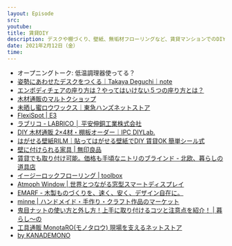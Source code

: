 ```yaml
---
layout: Episode
src: 
youtube: 
title: 賃貸DIY
description: デスクや棚づくり、壁紙、無垢材フローリングなど、賃貸マンションでのDIYについて話しました。
date: 2021年2月12日（金）
time: 
---
```


- オープニングトーク: 低温調理器使ってる？
- [姿勢にあわせたデスクをつくる｜Takaya Deguchi｜note](https://note.com/dex1t/n/nc6ad77c7a647)
- [エンボディチェアの座り方は？やってはいけない５つの座り方とは？](https://isubu.net/embody-chair-suwarikata.html)
- [木材通販のマルトクショップ](https://shop.woodworks-marutoku.com/)
- [未晒し蜜ロウワックス｜東急ハンズネットストア](https://hands.net/goods/4560293010248/)
- [FlexiSpot | E3](https://flexispot.jp/desk/height-adjustable-desks/e3.html)
- [ラブリコ - LABRICO │ 平安伸銅工業株式会社](https://www.heianshindo.co.jp/labrico/)
- [DIY 木材通販 2×4材・棚板オーダー｜IPC DIYLab.](https://diy-lab.jp/)
- [はがせる壁紙RILM｜貼ってはがせる壁紙でDIY 賃貸OK 簡単シール式](https://rilm-wall.com/)
- [壁に付けられる家具 | 無印良品](https://www.muji.com/jp/ja/store/cmdty/section/S02710)
- [賃貸でも取り付け可能。価格も手頃なニトリのブラインド - 北欧、暮らしの道具店](https://hokuohkurashi.com/note/166254)
- [イージーロックフローリング | toolbox](https://www.r-toolbox.jp/service/%e3%82%a4%e3%83%bc%e3%82%b8%e3%83%bc%e3%83%ad%e3%83%83%e3%82%af%e3%83%95%e3%83%ad%e3%83%bc%e3%83%aa%e3%83%b3%e3%82%b0/)
- [Atmoph Window | 世界とつながる窓型スマートディスプレイ](https://atmoph.com/ja/)
- [EMARF - 木製ものづくりを、速く、安く、デザイン自在に。](https://emarf.co/)
- [minne | ハンドメイド・手作り・クラフト作品のマーケット](https://minne.com/)
- [鬼目ナットの使い方と外し方！上手に取り付けるコツと注意点を紹介！ | 暮らし〜の](https://kurashi-no.jp/I0013816)
- [工具通販 MonotaRO(モノタロウ) 現場を支えるネットストア](https://www.monotaro.com/)
- [by KANADEMONO](https://kanademono.design/)
